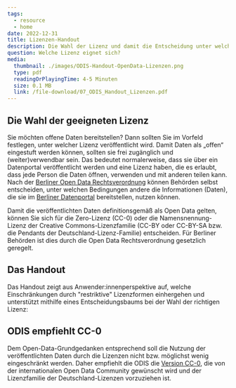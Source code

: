 ```yaml
---
tags:
  - resource
  - home
date: 2022-12-31
title: Lizenzen-Handout
description: Die Wahl der Lizenz und damit die Entscheidung unter welchen Bedingungen Daten weiterverwendet werden können, obliegt der datenbereitstellenden Behörde. Das Handout gibt Hinweise und Entscheidungshilfen zur Wahl der "richtigen" Lizenz an die Hand.
question: Welche Lizenz eignet sich?
media:
  thumbnail: ./images/ODIS-Handout-OpenData-Lizenzen.png
  type: pdf
  readingOrPlayingTime: 4-5 Minuten
  size: 0.1 MB
  link: /file-download/07_ODIS_Handout_Lizenzen.pdf
---
```


## Die Wahl der geeigneten Lizenz

Sie möchten offene Daten bereitstellen? Dann sollten Sie im Vorfeld festlegen, unter welcher Lizenz veröffentlicht wird. Damit Daten als „offen“ eingestuft werden können, sollten sie frei zugänglich und (weiter)verwendbar sein. Das bedeutet normalerweise, dass sie über ein Datenportal veröffentlicht werden und eine Lizenz haben, die es erlaubt, dass jede Person die Daten öffnen, verwenden und mit anderen teilen kann. Nach der [Berliner Open Data Rechtsverordnung](https://www.berlin.de/moderne-verwaltung/e-government/open-data/rvo.pdf?ts=1706779496) können Behörden selbst entscheiden, unter welchen Bedingungen andere die Informationen (Daten), die sie im [Berliner Datenportal](https://daten.berlin.de/) bereitstellen, nutzen können. 

Damit die veröffentlichten Daten definitionsgemäß als Open Data gelten, können Sie sich für die Zero-Lizenz (CC-0) oder die Namensnennung-Lizenz der Creative Commons-Lizenzfamilie (CC-BY oder CC-BY-SA bzw. die Pendants der Deutschland-Lizenz-Familie) entscheiden. Für Berliner Behörden ist dies durch die Open Data Rechtsverordnung gesetzlich geregelt. 


## Das Handout

Das Handout zeigt aus Anwender:innenperspektive auf, welche Einschränkungen durch "restriktive" Lizenzformen einhergehen und unterstützt mithilfe eines Entscheidungsbaums bei der Wahl der richtigen Lizenz:

<PdfEmbed
  filePath="/file-download/07_ODIS_Handout_Lizenzen.pdf"
  downloadLinkText="Download Handout"
  mediaMetadata={frontmatter.media}
/>

## ODIS empfiehlt CC-0

Dem Open-Data-Grundgedanken entsprechend soll die Nutzung der veröffentlichten Daten durch die Lizenzen nicht bzw. möglichst wenig eingeschränkt werden. Daher empfiehlt die ODIS die [Version CC-0](https://creativecommons.org/publicdomain/zero/1.0/deed.de), die von der internationalen Open Data Community gewünscht wird und der Lizenzfamilie der Deutschland-Lizenzen vorzuziehen ist. 